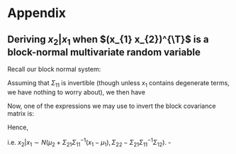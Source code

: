 # Appendix {-}

## Deriving $x_{2} \vert x_{1}$ when $(x_{1} x_{2})^{\T}$ is a block-normal multivariate random variable {-}

Recall our block normal system:

\begin{eqnarray*}
\begin{bmatrix}x_{1}\\ x_{2}\end{bmatrix} &\sim& N\left(\begin{bmatrix}\mu_{1}\\ \mu_{2}\end{bmatrix}, \begin{bmatrix}\Sigma_{11} & \Sigma_{12}\\
\Sigma_{21} & \Sigma_{22}\end{bmatrix}\right)
\end{eqnarray*}

Assuming that $\Sigma_{11}$ is invertible (though unless $x_{1}$ contains degenerate terms, we have nothing to worry about), we then have

\begin{eqnarray*}
p(x_{2}\vert x_{1}) &=& \frac{p(x_{1},x_{2})}{p(x_{1})}\\
 &\propto& \exp\left(-\frac{1}{2}\left[\begin{bmatrix}x_{1} - \mu_{1}\\ x_{2} - \mu_{2}\end{bmatrix}^{\T}\begin{bmatrix}\Sigma_{11} & \Sigma_{12}\\ \Sigma_{21} & \Sigma_{22}\end{bmatrix}^{-1}\begin{bmatrix}x_{1} - \mu_{1}\\ x_{2} - \mu_{2}\end{bmatrix} - (x_{1} - \mu_{1})^{\T}\Sigma_{11}^{-1}(x_{1} - \mu_{1})\right]\right)
\end{eqnarray*}

Now, one of the expressions we may use to invert the block covariance matrix is:
\begin{eqnarray*}
\begin{bmatrix}\Sigma_{11} & \Sigma_{12}\\
\Sigma_{21} & \Sigma_{22}\end{bmatrix}^{-1} &=& \begin{bmatrix}\Sigma_{11}^{-1} + \Sigma_{11}^{-1}\Sigma_{12}(\Sigma_{22} - \Sigma_{21}\Sigma_{11}^{-1}\Sigma_{12})^{-1}\Sigma_{21}\Sigma_{11}^{-1} & -\Sigma_{11}^{-1}\Sigma_{12}(\Sigma_{22} - \Sigma_{21}\Sigma_{11}^{-1}\Sigma_{12})^{-1}\\
-(\Sigma_{22} - \Sigma_{21}\Sigma_{11}^{-1}\Sigma_{12})^{-1}\Sigma_{21}\Sigma_{11}^{-1} & (\Sigma_{22} - \Sigma_{21}\Sigma_{11}^{-1}\Sigma_{12})^{-1}\end{bmatrix}
\end{eqnarray*}

Hence,

\begin{eqnarray*}
p(x_{2}\vert x_{1}) &\propto& \exp\left(-\frac{1}{2}\left[(x_{1} - \mu_{1})^{\T}\Sigma_{11}^{-1}\Sigma_{12}(\Sigma_{22} - \Sigma_{21}\Sigma_{11}^{-1}\Sigma_{12})^{-1}\Sigma_{21}\Sigma_{11}^{-1}(x_{1} - \mu_{1})\right.\right.\\
 &&\left.\left.- 2(x_{1} - \mu_{1})\Sigma_{11}^{-1}\Sigma_{12}(\Sigma_{22} - \Sigma_{21}\Sigma_{11}^{-1}\Sigma_{12})^{-1}(x_{2} - \mu_{2})\right.\right.\\
 &&\left.\left. + (x_{2} - \mu_{2})^{\T}(\Sigma_{22} - \Sigma_{21}\Sigma_{11}^{-1}\Sigma_{12})^{-1}(x_{2} - \mu_{2})\right]\right)\\
 &\propto& \exp\left(-\frac{1}{2}\left[((x_{2} - \mu_{2}) - \Sigma_{21}\Sigma_{11}^{-1}(x_{1} - \mu_{1}))^{\T}(\Sigma_{22} - \Sigma_{21}\Sigma_{11}^{-1}\Sigma_{12})^{-1}\right.\right.\\
 &&\left.\left.((x_{2} - \mu_{2}) - \Sigma_{21}\Sigma_{11}^{-1}(x_{1} - \mu_{1}))\right]\right)
\end{eqnarray*}

i.e. $x_{2} \vert x_{1} \sim N(\mu_{2} + \Sigma_{21}\Sigma_{11}^{-1}(x_{1} - \mu_{1}), \Sigma_{22} - \Sigma_{21}\Sigma_{11}^{-1}\Sigma_{12})$. $\square$

